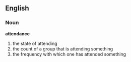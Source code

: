 ==English==
===Noun===
'''attendance'''
# the state of attending
# the count of a group that is attending something
# the frequency with which one has attended something
